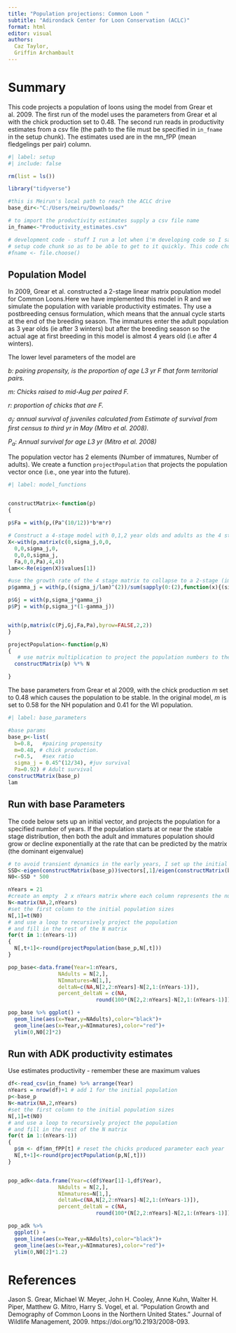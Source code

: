 ```yaml
---
title: "Population projections: Common Loon "
subtitle: "Adirondack Center for Loon Conservation (ACLC)"
format: html
editor: visual
authors: 
  Caz Taylor, 
  Griffin Archambault
---
```


# Summary

This code projects a population of loons using the model from Grear et al. 2009. The first run of the model uses the parameters from Grear et al with the chick production set to 0.48. The second run reads in productivity estimates from a csv file (the path to the file must be specified in `in_fname` in the setup chunk). The estimates used are in the mn_fPP (mean fledgelings per pair) column.

```r
#| label: setup
#| include: false

rm(list = ls())

library("tidyverse")

#this is Meirun's local path to reach the ACLC drive
base_dir<-"C:/Users/meiru/Downloads/"

# to import the productivity estimates supply a csv file name 
in_fname<-"Productivity_estimates.csv"

# development code - stuff I run a lot when i'm developing code so I save it in this
# setup code chunk so as to be able to get to it quickly. This code chunk gets transferred from file to file in my development environment
#fname <- file.choose()
```

## Population Model

In 2009, Grear et al. constructed a 2-stage linear matrix population model for Common Loons.Here we have implemented this model in R and we simulate the population with variable productivity estimates. Thy use a postbreeding census formulation, which means that the annual cycle starts at the end of the breeding season. The immatures enter the adult population as 3 year olds (ie after 3 winters) but after the breeding season so the actual age at first breeding in this model is almost 4 years old (i.e after 4 winters).

The lower level parameters of the model are

*b: pairing propensity, is the proportion of age L3 yr F that form territorial pairs.*

*m: Chicks raised to mid-Aug per paired F.*

*r: proportion of chicks that are F.*

$\sigma_j$*: annual survival of juveniles calculated from Estimate of survival from first census to third yr in May (Mitro et al. 2008).*

$P_a$: *Annual survival for age L3 yr (Mitro et al. 2008)*

The population vector has 2 elements (Number of immatures, Number of adults). We create a function `projectPopulation` that projects the population vector once (i.e., one year into the future).

```r
#| label: model_functions


constructMatrix<-function(p)
{
  
p$Fa = with(p,(Pa^(10/12))*b*m*r)

# Construct a 4-stage model with 0,1,2 year olds and adults as the 4 stage classes
X<-with(p,matrix(c(0,sigma_j,0,0,
  0,0,sigma_j,0,
  0,0,0,sigma_j,
  Fa,0,0,Pa),4,4))
lam<<-Re(eigen(X)$values[1])

#use the growth rate of the 4 stage matrix to collapse to a 2-stage (immature and adult) model
p$gamma_j = with(p,((sigma_j/lam)^(2))/sum(sapply(0:(2),function(x){(sigma_j/lam)^(x)})))

p$Gj = with(p,sigma_j*gamma_j)
p$Pj = with(p,sigma_j*(1-gamma_j))


with(p,matrix(c(Pj,Gj,Fa,Pa),byrow=FALSE,2,2))
}

projectPopulation<-function(p,N)
{
   # use matrix multiplication to project the population numbers to the next year
  constructMatrix(p) %*% N

}


```

The base parameters from Grear et al 2009, with the chick production $m$ set to 0.48 which causes the population to be stable. In the original model, $m$ is set to 0.58 for the NH population and 0.41 for the WI population.

```r
#| label: base_parameters

#base params
base_p<-list(
  b=0.8,   #pairing propensity
  m=0.48, # chick production. 
  r=0.5,   #sex ratio
  sigma_j = 0.45^(12/34), #juv survival
  Pa=0.92) # Adult survival
constructMatrix(base_p)
lam
```

## Run with base Parameters

The code below sets up an initial vector, and projects the population for a specified number of years. If the population starts at or near the stable stage distribution, then both the adult and immatures population should grow or decline exponentially at the rate that can be predicted by the matrix (the dominant eigenvalue)

```r

# to avoid transient dynamics in the early years, I set up the initial population at the stable stage distribution.
SSD<-eigen(constructMatrix(base_p))$vectors[,1]/eigen(constructMatrix(base_p))$vectors[2,1]
N0<-SSD * 500

nYears = 21
#create an empty  2 x nYears matrix where each column represents the numbers in each year
N<-matrix(NA,2,nYears)
#set the first column to the initial population sizes
N[,1]=t(N0)
# and use a loop to recursively project the population
# and fill in the rest of the N matrix
for(t in 1:(nYears-1))
{
  N[,t+1]<-round(projectPopulation(base_p,N[,t]))
}

pop_base<-data.frame(Year=1:nYears,
                NAdults = N[2,],
                NImmatures=N[1,],
                deltaN=c(NA,N[2,2:nYears]-N[2,1:(nYears-1)]),
                percent_deltaN = c(NA,
                            round(100*(N[2,2:nYears]-N[2,1:(nYears-1)])/N[2,1:(nYears-1)],2))) 

pop_base %>% ggplot() +
  geom_line(aes(x=Year,y=NAdults),color="black")+
  geom_line(aes(x=Year,y=NImmatures),color="red")+
  ylim(0,N0[2]*2)
```

## Run with ADK productivity estimates

Use estimates productivity - remember these are maximum values

```r
df<-read_csv(in_fname) %>% arrange(Year)
nYears = nrow(df)+1 # add 1 for the initial population
p<-base_p
N<-matrix(NA,2,nYears) 
#set the first column to the initial population sizes
N[,1]=t(N0)
# and use a loop to recursively project the population
# and fill in the rest of the N matrix
for(t in 1:(nYears-1))
{
  p$m <- df$mn_fPP[t] # reset the chicks produced parameter each year
  N[,t+1]<-round(projectPopulation(p,N[,t]))
}


pop_adk<-data.frame(Year=c(df$Year[1]-1,df$Year),
                NAdults = N[2,],
                NImmatures=N[1,],
                deltaN=c(NA,N[2,2:nYears]-N[2,1:(nYears-1)]),
                percent_deltaN = c(NA,
                            round(100*(N[2,2:nYears]-N[2,1:(nYears-1)])/N[2,1:(nYears-1)],2)))  

pop_adk %>% 
  ggplot() +
  geom_line(aes(x=Year,y=NAdults),color="black")+
  geom_line(aes(x=Year,y=NImmatures),color="red")+
  ylim(0,N0[2]*1.2)
```

# References

Jason S. Grear, Michael W. Meyer, John H. Cooley, Anne Kuhn, Walter H. Piper, Matthew G. Mitro, Harry S. Vogel, et al. "Population Growth and Demography of Common Loons in the Northern United States." Journal of Wildlife Management, 2009. https://doi.org/10.2193/2008-093.
